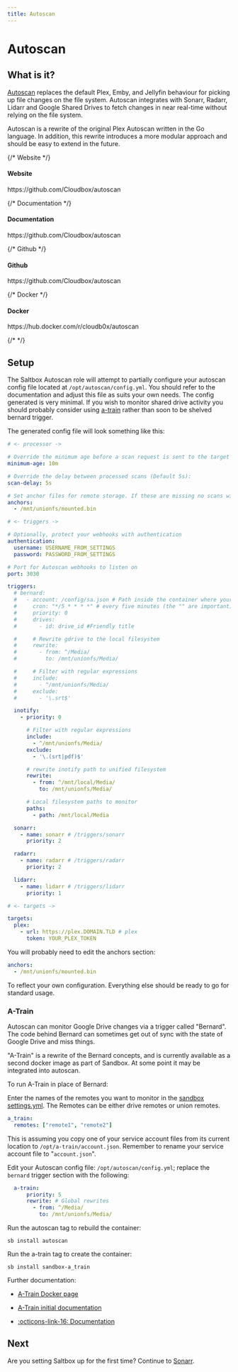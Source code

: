 ```yaml
---
title: Autoscan
---
```



# Autoscan

## What is it?

[Autoscan](https://github.com/Cloudbox/autoscan) replaces the default Plex, Emby, and Jellyfin behaviour for picking up file changes on the file system. Autoscan integrates with Sonarr, Radarr, Lidarr and Google Shared Drives to fetch changes in near real-time without relying on the file system.

Autoscan is a rewrite of the original Plex Autoscan written in the Go language. In addition, this rewrite introduces a more modular approach and should be easy to extend in the future.

<div class="container" style={{ padding: 0 }}>
  <div class="row is-multiline">
    {/* Website */}
    <div class="col col--6">
      <Link class="card" href="https://github.com/Cloudbox/autoscan" style={{ height: '100%' }}>
        <div class="card__body">
          <h4>Website</h4>
          <p>https://github.com/Cloudbox/autoscan</p>
        </div>
      </Link>
    </div>
    {/* Documentation */}
    <div class="col col--6">
      <Link class="card" href="https://github.com/Cloudbox/autoscan" style={{ height: '100%' }}>
        <div class="card__body">
          <h4>Documentation</h4>
          <p>https://github.com/Cloudbox/autoscan</p>
        </div>
      </Link>
    </div>
    {/* Github */}
    <div class="col col--6">
      <Link class="card" href="https://github.com/Cloudbox/autoscan" style={{ height: '100%' }}>
        <div class="card__body">
          <h4>Github</h4>
          <p>https://github.com/Cloudbox/autoscan</p>
        </div>
      </Link>
    </div>
    {/* Docker */}
    <div class="col col--6">
      <Link class="card" href="https://hub.docker.com/r/cloudb0x/autoscan" style={{ height: '100%' }}>
        <div class="card__body">
          <h4>Docker</h4>
          <p>https://hub.docker.com/r/cloudb0x/autoscan</p>
        </div>
      </Link>
    </div>
    {/*  */}
  </div>
</div>

## Setup

The Saltbox Autoscan role will attempt to partially configure your autoscan config file located at `/opt/autoscan/config.yml`. You should refer to the documentation and adjust this file as suits your own needs. The config generated is very minimal. If you wish to monitor shared drive activity you should probably consider using [a-train](https://github.com/m-rots/a-train/pkgs/container/a-train) rather than soon to be shelved bernard trigger.

The generated config file will look something like this:

```yaml
# <- processor ->

# Override the minimum age before a scan request is sent to the target (Default 10m):
minimum-age: 10m

# Override the delay between processed scans (Default 5s):
scan-delay: 5s

# Set anchor files for remote storage. If these are missing no scans will be sent to the target to avoid files being trashed when a mount fails
anchors:
  - /mnt/unionfs/mounted.bin

# <- triggers ->

# Optionally, protect your webhooks with authentication
authentication:
  username: USERNAME_FROM_SETTINGS
  password: PASSWORD_FROM_SETTINGS

# Port for Autoscan webhooks to listen on
port: 3030

triggers:
  # bernard:
  #   - account: /config/sa.json # Path inside the container where your SA is located
  #     cron: "*/5 * * * *" # every five minutes (the "" are important)
  #     priority: 0
  #     drives:
  #       - id: drive_id #Friendly title

  #     # Rewrite gdrive to the local filesystem
  #     rewrite:
  #       - from: ^/Media/
  #         to: /mnt/unionfs/Media/

  #     # Filter with regular expressions
  #     include:
  #       - ^/mnt/unionfs/Media/
  #     exclude:
  #       - '\.srt$'

  inotify:
    - priority: 0

      # Filter with regular expressions
      include:
        - ^/mnt/unionfs/Media/
      exclude:
        - '\.(srt|pdf)$'

      # rewrite inotify path to unified filesystem
      rewrite:
        - from: ^/mnt/local/Media/
          to: /mnt/unionfs/Media/

      # Local filesystem paths to monitor
      paths:
        - path: /mnt/local/Media

  sonarr:
    - name: sonarr # /triggers/sonarr
      priority: 2

  radarr:
    - name: radarr # /triggers/radarr
      priority: 2

  lidarr:
    - name: lidarr # /triggers/lidarr
      priority: 1

# <- targets ->

targets:
  plex:
    - url: https://plex.DOMAIN.TLD # plex
      token: YOUR_PLEX_TOKEN
```

You will probably need to edit the anchors section:
```yaml
anchors:
  - /mnt/unionfs/mounted.bin
```
To reflect your own configuration.  Everything else should be ready to go for standard usage.


### A-Train

Autoscan can monitor Google Drive changes via a trigger called "Bernard".  The code behind Bernard can sometimes get out of sync with the state of Google Drive and miss things.

"A-Train" is a rewrite of the Bernard concepts, and is currently available as a second docker image as part of Sandbox.  At some point it may be integrated into autoscan.

To run A-Train in place of Bernard:

Enter the names of the remotes you want to monitor in the [sandbox settings.yml](https://docs.saltbox.dev/sandbox/settings/). The Remotes can be either drive remotes or union remotes.

```yaml
a_train:
  remotes: ["remote1", "remote2"]
```

This is assuming you copy one of your service account files from its current location to `/opt/a-train/account.json`.  Remember to rename your service account file to "`account.json`".

Edit your Autoscan config file: `/opt/autoscan/config.yml`; replace the `bernard` trigger section with the following:

```yaml
  a-train:
      priority: 5
      rewrite: # Global rewrites
        - from: ^/Media/
          to: /mnt/unionfs/Media/
```

Run the autoscan tag to rebuild the container:

```
sb install autoscan
```

Run the a-train tag to create the container:

```
sb install sandbox-a_train
```

Further documentation:

- [A-Train Docker page](https://github.com/users/m-rots/packages/container/package/a-train)

- [A-Train initial documentation](https://gist.github.com/m-rots/f345fd2cfc44585266b620feb9fbd612)

- [:octicons-link-16: Documentation](https://github.com/Cloudbox/autoscan)

## Next

Are you setting Saltbox up for the first time?  Continue to [Sonarr](/apps/sonarr/).
